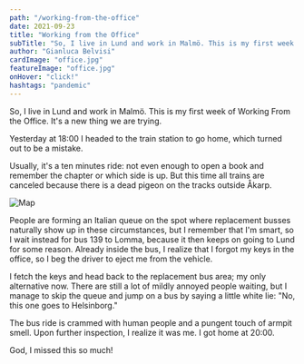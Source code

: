 ```yaml
---
path: "/working-from-the-office"
date: 2021-09-23
title: "Working from the Office"
subTitle: "So, I live in Lund and work in Malmö. This is my first week of WFO"
author: "Gianluca Belvisi"
cardImage: "office.jpg"
featureImage: "office.jpg"
onHover: "click!"
hashtags: "pandemic"
---
```

So, I live in Lund and work in Malmö. This is my first week of Working From the Office. It's a new thing we are trying.

Yesterday at 18:00 I headed to the train station to go home, which turned out to be a mistake.

Usually, it's a ten minutes ride: not even enough to open a book and remember the chapter or which side is up. But this time all trains are canceled because there is a dead pigeon on the tracks outside Åkarp.

![Map](map.jpg)

People are forming an Italian queue on the spot where replacement busses naturally show up in these circumstances, but I remember that I'm smart, so I wait instead for bus 139 to Lomma, because it then keeps on going to Lund for some reason. Already inside the bus, I realize that I forgot my keys in the office, so I beg the driver to eject me from the vehicle.

I fetch the keys and head back to the replacement bus area; my only alternative now. There are still a lot of mildly annoyed people waiting, but I manage to skip the queue and jump on a bus by saying a little white lie: "No, this one goes to Helsinborg."

The bus ride is crammed with human people and a pungent touch of armpit smell. Upon further inspection, I realize it was me. I got home at 20:00.

God, I missed this so much!


